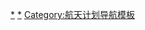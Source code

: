 {{Navbox
|name = 太陽任務
|title = [[太陽]][[:Category:太阳探测卫星|探測計畫]]
|state = {{{state<includeonly>|autocollapse</includeonly>}}}
|listclass = hlist
|image = [[File:Skylab Solar flare.jpg|100px]]</br>[[File:Sun - August 1, 2010.jpg|100px]]

|group1 = 现在
|list1  = 
* [[風 (太陽探測器)|風]]（1994）
* [[太陽和太陽圈探测器]]（1995）
* [[先进成分探测器]]（1997）
* [[日出卫星]]（2006）
* [[日地关系天文台|日地關係天文臺]]（2006） 
* [[太陽動力學天文台]]（2010）
* [[太陽過渡層成像光譜儀衛星]]（2013）
* {{le|深太空氣候天文台|Deep Space Climate Observatory}}（2015）
* [[帕克太陽探測器]]（2018）
* [[太陽軌道載具]]（2020）
* [[太阳Hα光谱探测与双超平台科学技术试验卫星]]（羲和号）（2021）

|group2 = 过去
|list2  = 
* [[先鋒5號]]、[[先驅者6、7、8和9號|6、7、8和9號]] 
* [[軌道太陽天文台]]
** OSO 1
** OSO 2/OSO B
** {{le|軌道太陽天文台三號|OSO 3|OSO 3}}
** OSO 4
** OSO 5
** OSO 6
** {{le|軌道太陽天文台七號|OSO 7|OSO 7}}
** OSO 8
** {{le|太陽風衛星|Solwind}}
* {{le|ESRO 2B|ESRO 2B}}
* {{le|阿波羅望遠鏡裝置|Apollo Telescope Mount}}
* [[太陽神號]] 
* {{le|国际日地探险者卫星一号|ISEE-1|ISEE-1}}
* {{le|国际日地探险者卫星二号|ISEE-2|ISEE-2}}
* {{le|国际彗星探测器|International Cometary Explorer|ICE/ISEE-3}}
* [[太陽極大期任務衛星]]（1980） 
* {{le|火鳥衛星|Hinotori (satellite)}}
* [[尤里西斯號]]（1990-2009） 
* {{le|歐洲可回收載體|European Retrievable Carrier|EURECA}}
* [[阳光卫星]]（1991-2001） 
* [[太陽過渡區與日冕探測器]]（1998）
* {{le|GOES 13|GOES 13}}
* [[拉馬第高能太陽光譜成像探測器]]（2002） 
* {{le|日冕-光子衛星|Koronas-Foton}}
* {{le|微型X射線太陽光譜立方衛星|Miniature X-ray Solar Spectrometer CubeSat|MinXSS1/MinXSS2}}
* {{le|PROBA-2|PROBA-2}}
* {{le|皮卡德衛星|Picard (satellite)}}
* {{le|SOLAR|SOLAR (ISS)}}
* [[斯巴達-201]]

|group3 = 樣本取回
|list3  = [[起源號]]（2001） 
 
|group4 = 未來計畫
|list4  = 
* {{le|阿迪亞L1|Aditya-L1}}（2022） 
* [[先進天基太陽天文台]]（2022） 
* {{le|PROBA-3|PROBA-3}}（2023） 
* {{le|日冕和日球層聯繫偏振探測立方星座|Polarimeter to Unify the Corona and Heliosphere}}（2023） 
* {{le|太陽物理學的科學支持技術|Science-Enabling Technologies for Heliophysics}}
* {{le|太陽帆衛星|Sundiver (space mission)}}
* {{le|串聯重聯和尖點電動力學勘測衛星|Tandem Reconnection and Cusp Electrodynamics Reconnaissance Satellites}}（2023） 
* {{le|SWFO-L1|Space Weather Follow On-Lagrange 1}}（2025） 
* {{le|太陽巡洋艦衛星|Solar Cruiser}}（2025） 
* {{le|拉格朗日計劃|Lagrange (spacecraft)}}
* {{le|ADAHELI|ADAHELI}}
* [[太陽警戒衛星]] 

|group5 = 已取消計畫
|list5  = 
* [[先鋒H計畫]]
* [[軌道太陽天文台]]（AOSO/OSO J/OSO-K）
* [[太陽哨兵]]
* {{link-en|空间太阳望远镜|Space Solar Telescope}}
* [[夸父計劃]]

|group6 = 太阳-地球
|list6  = 
* {{le|太陽輻射與氣候實驗衛星|Solar Radiation and Climate Experiment|SORCE}}
* {{le|太陽X射線成像儀|Solar X-ray Imager|SXI}}
* {{le|主動空腔輻射計輻照度監視器衛星|ACRIMSAT|ACRIMSAT}}

|below  = 括號內為發射年份，未來時間為預估發射年份
}}<noinclude>
{{documentation}}

[[Category:太阳探测计划|*]]
[[Category:太阳探测卫星|*]]
[[Category:航天计划导航模板]]
</noinclude>